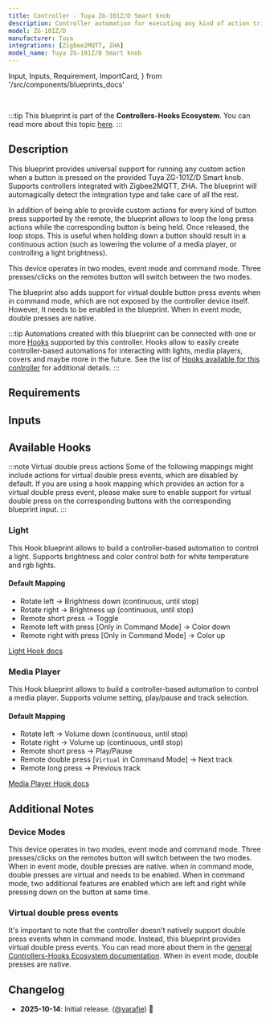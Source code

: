 ```yaml
---
title: Controller - Tuya ZG-101Z/D Smart knob
description: Controller automation for executing any kind of action triggered by the provided Tuya ZG-101Z/D Smart knob. Supports Zigbee2MQTT, ZHA.
model: ZG-101Z/D
manufacturer: Tuya
integrations: [Zigbee2MQTT, ZHA]
model_name: Tuya ZG-101Z/D Smart knob
---
```


  Input,
  Inputs,
  Requirement,
  ImportCard,
} from '/src/components/blueprints_docs'

<ImportCard id='tuya_ZG-101Z-D' category='controllers' />

<br />

:::tip
This blueprint is part of the **Controllers-Hooks Ecosystem**. You can read more about this topic [here](/docs/controllers-hooks-ecosystem).
:::

## Description

This blueprint provides universal support for running any custom action when a button is pressed on the provided Tuya ZG-101Z/D Smart knob. Supports controllers integrated with Zigbee2MQTT, ZHA. The blueprint will automagically detect the integration type and take care of all the rest.

In addition of being able to provide custom actions for every kind of button press supported by the remote, the blueprint allows to loop the long press actions while the corresponding button is being held. Once released, the loop stops. This is useful when holding down a button should result in a continuous action (such as lowering the volume of a media player, or controlling a light brightness).

This device operates in two modes, event mode and command mode. Three presses/clicks on the remotes button will switch between the two modes.

The blueprint also adds support for virtual double button press events when in command mode, which are not exposed by the controller device itself. However, It needs to be enabled in the blueprint.
When in event mode, double presses are native.

:::tip
Automations created with this blueprint can be connected with one or more [Hooks](/docs/blueprints/hooks) supported by this controller.
Hooks allow to easily create controller-based automations for interacting with lights, media players, covers and maybe more in the future. See the list of [Hooks available for this controller](/docs/blueprints/controllers/tuya_ZG-101Z-D#available-hooks) for additional details.
:::

## Requirements

<Requirement id='zigbee2mqtt' />
<Requirement id='zha' />

## Inputs

<Inputs category='controllers' id='tuya_ZG-101Z-D' />

## Available Hooks

:::note Virtual double press actions
Some of the following mappings might include actions for virtual double press events, which are disabled by default.
If you are using a hook mapping which provides an action for a virtual double press event, please make sure to enable support for virtual double press on the corresponding buttons with the corresponding blueprint input.
:::

### Light

This Hook blueprint allows to build a controller-based automation to control a light. Supports brightness and color control both for white temperature and rgb lights.

#### Default Mapping

- Rotate left -> Brightness down (continuous, until stop)
- Rotate right -> Brightness up (continuous, until stop)
- Remote short press -> Toggle
- Remote left with press [Only in Command Mode] -> Color down
- Remote right with press [Only in Command Mode] -> Color up

[Light Hook docs](/docs/blueprints/hooks/light)

### Media Player

This Hook blueprint allows to build a controller-based automation to control a media player. Supports volume setting, play/pause and track selection.

#### Default Mapping

- Rotate left -> Volume down (continuous, until stop)
- Rotate right -> Volume up (continuous, until stop)
- Remote short press -> Play/Pause
- Remote double press [`Virtual` in Command Mode] -> Next track
- Remote long press -> Previous track

[Media Player Hook docs](/docs/blueprints/hooks/media_player)

## Additional Notes

### Device Modes

This device operates in two modes, event mode and command mode. Three presses/clicks on the remotes button will switch between the two modes.
When in event mode, double presses are native.
when in command mode, double presses are virtual and needs to be enabled.
When in command mode, two additional features are enabled which are left and right while pressing down on the button at same time.

### Virtual double press events

It's important to note that the controller doesn't natively support double press events when in command mode. Instead, this blueprint provides virtual double press events. You can read more about them in the [general Controllers-Hooks Ecosystem documentation](/docs/controllers-hooks-ecosystem#virtual-events).
When in event mode, double presses are native.

## Changelog

- **2025-10-14**: Initial release. ([@yarafie](https://github.com/yarafie)) :tada:
